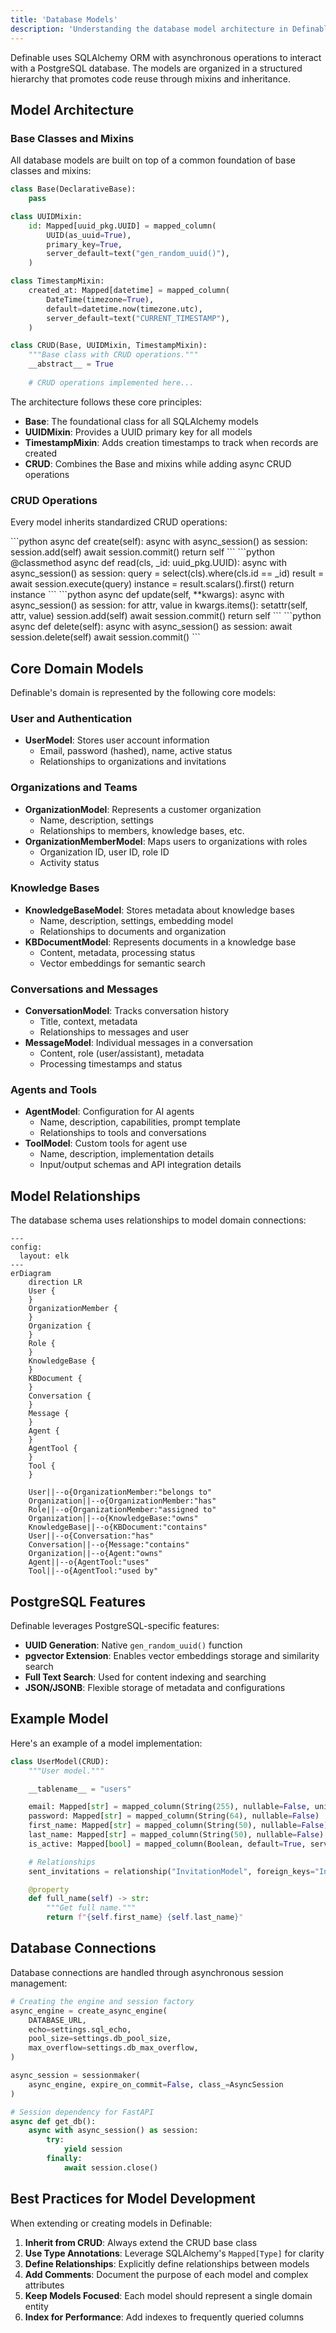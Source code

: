```yaml
---
title: 'Database Models'
description: 'Understanding the database model architecture in Definable'
---
```


Definable uses SQLAlchemy ORM with asynchronous operations to interact with a PostgreSQL database. The models are organized in a structured hierarchy that promotes code reuse through mixins and inheritance.

## Model Architecture

### Base Classes and Mixins

All database models are built on top of a common foundation of base classes and mixins:

```python
class Base(DeclarativeBase):
    pass

class UUIDMixin:
    id: Mapped[uuid_pkg.UUID] = mapped_column(
        UUID(as_uuid=True),
        primary_key=True,
        server_default=text("gen_random_uuid()"),
    )

class TimestampMixin:
    created_at: Mapped[datetime] = mapped_column(
        DateTime(timezone=True),
        default=datetime.now(timezone.utc),
        server_default=text("CURRENT_TIMESTAMP"),
    )

class CRUD(Base, UUIDMixin, TimestampMixin):
    """Base class with CRUD operations."""
    __abstract__ = True
    
    # CRUD operations implemented here...
```

The architecture follows these core principles:

- **Base**: The foundational class for all SQLAlchemy models
- **UUIDMixin**: Provides a UUID primary key for all models
- **TimestampMixin**: Adds creation timestamps to track when records are created
- **CRUD**: Combines the Base and mixins while adding async CRUD operations

### CRUD Operations

Every model inherits standardized CRUD operations:

<AccordionGroup>
  <Accordion title="Create">
    ```python
    async def create(self):
        async with async_session() as session:
            session.add(self)
            await session.commit()
            return self
    ```
  </Accordion>
  <Accordion title="Read">
    ```python
    @classmethod
    async def read(cls, _id: uuid_pkg.UUID):
        async with async_session() as session:
            query = select(cls).where(cls.id == _id)
            result = await session.execute(query)
            instance = result.scalars().first()
            return instance
    ```
  </Accordion>
  <Accordion title="Update">
    ```python
    async def update(self, **kwargs):
        async with async_session() as session:
            for attr, value in kwargs.items():
                setattr(self, attr, value)
            session.add(self)
            await session.commit()
            return self
    ```
  </Accordion>
  <Accordion title="Delete">
    ```python
    async def delete(self):
        async with async_session() as session:
            await session.delete(self)
            await session.commit()
    ```
  </Accordion>
</AccordionGroup>

## Core Domain Models

Definable's domain is represented by the following core models:

### User and Authentication

- **UserModel**: Stores user account information
  - Email, password (hashed), name, active status
  - Relationships to organizations and invitations

### Organizations and Teams

- **OrganizationModel**: Represents a customer organization
  - Name, description, settings
  - Relationships to members, knowledge bases, etc.
- **OrganizationMemberModel**: Maps users to organizations with roles
  - Organization ID, user ID, role ID
  - Activity status

### Knowledge Bases

- **KnowledgeBaseModel**: Stores metadata about knowledge bases
  - Name, description, settings, embedding model
  - Relationships to documents and organization
- **KBDocumentModel**: Represents documents in a knowledge base
  - Content, metadata, processing status
  - Vector embeddings for semantic search

### Conversations and Messages

- **ConversationModel**: Tracks conversation history
  - Title, context, metadata
  - Relationships to messages and user
- **MessageModel**: Individual messages in a conversation
  - Content, role (user/assistant), metadata
  - Processing timestamps and status

### Agents and Tools

- **AgentModel**: Configuration for AI agents
  - Name, description, capabilities, prompt template
  - Relationships to tools and conversations
- **ToolModel**: Custom tools for agent use
  - Name, description, implementation details
  - Input/output schemas and API integration details

## Model Relationships

The database schema uses relationships to model domain connections:

```mermaid
---
config:
  layout: elk
---
erDiagram
	direction LR
	User {
	}
	OrganizationMember {
	}
	Organization {
	}
	Role {
	}
	KnowledgeBase {
	}
	KBDocument {
	}
	Conversation {
	}
	Message {
	}
	Agent {
	}
	AgentTool {
	}
	Tool {
	}

	User||--o{OrganizationMember:"belongs to"
	Organization||--o{OrganizationMember:"has"
	Role||--o{OrganizationMember:"assigned to"
	Organization||--o{KnowledgeBase:"owns"
	KnowledgeBase||--o{KBDocument:"contains"
	User||--o{Conversation:"has"
	Conversation||--o{Message:"contains"
	Organization||--o{Agent:"owns"
	Agent||--o{AgentTool:"uses"
	Tool||--o{AgentTool:"used by"

```

## PostgreSQL Features

Definable leverages PostgreSQL-specific features:

- **UUID Generation**: Native `gen_random_uuid()` function
- **pgvector Extension**: Enables vector embeddings storage and similarity search
- **Full Text Search**: Used for content indexing and searching
- **JSON/JSONB**: Flexible storage of metadata and configurations

## Example Model

Here's an example of a model implementation:

```python
class UserModel(CRUD):
    """User model."""

    __tablename__ = "users"

    email: Mapped[str] = mapped_column(String(255), nullable=False, unique=True, index=True)
    password: Mapped[str] = mapped_column(String(64), nullable=False)
    first_name: Mapped[str] = mapped_column(String(50), nullable=False)
    last_name: Mapped[str] = mapped_column(String(50), nullable=False)
    is_active: Mapped[bool] = mapped_column(Boolean, default=True, server_default="true", nullable=False)

    # Relationships
    sent_invitations = relationship("InvitationModel", foreign_keys="InvitationModel.invited_by", back_populates="inviter")

    @property
    def full_name(self) -> str:
        """Get full name."""
        return f"{self.first_name} {self.last_name}"
```

## Database Connections

Database connections are handled through asynchronous session management:

```python
# Creating the engine and session factory
async_engine = create_async_engine(
    DATABASE_URL,
    echo=settings.sql_echo,
    pool_size=settings.db_pool_size,
    max_overflow=settings.db_max_overflow,
)

async_session = sessionmaker(
    async_engine, expire_on_commit=False, class_=AsyncSession
)

# Session dependency for FastAPI
async def get_db():
    async with async_session() as session:
        try:
            yield session
        finally:
            await session.close()
```

## Best Practices for Model Development

When extending or creating models in Definable:

1. **Inherit from CRUD**: Always extend the CRUD base class
2. **Use Type Annotations**: Leverage SQLAlchemy's `Mapped[Type]` for clarity
3. **Define Relationships**: Explicitly define relationships between models
4. **Add Comments**: Document the purpose of each model and complex attributes
5. **Keep Models Focused**: Each model should represent a single domain entity
6. **Index for Performance**: Add indexes to frequently queried columns
